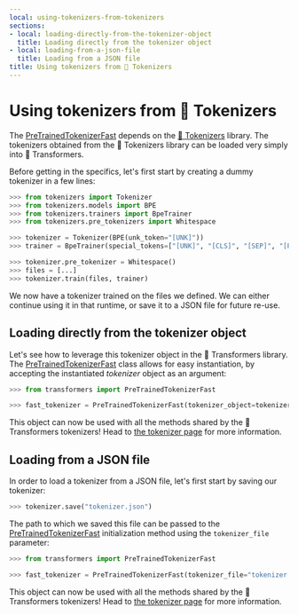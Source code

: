 ```yaml
---
local: using-tokenizers-from-tokenizers
sections:
- local: loading-directly-from-the-tokenizer-object
  title: Loading directly from the tokenizer object
- local: loading-from-a-json-file
  title: Loading from a JSON file
title: Using tokenizers from 🤗 Tokenizers
---
```

<script>
</script>
<!--Copyright 2020 The HuggingFace Team. All rights reserved.

Licensed under the Apache License, Version 2.0 (the "License"); you may not use this file except in compliance with
the License. You may obtain a copy of the License at

http://www.apache.org/licenses/LICENSE-2.0

Unless required by applicable law or agreed to in writing, software distributed under the License is distributed on
an "AS IS" BASIS, WITHOUT WARRANTIES OR CONDITIONS OF ANY KIND, either express or implied. See the License for the
specific language governing permissions and limitations under the License.
-->

<h1 id="using-tokenizers-from-tokenizers">Using tokenizers from 🤗 Tokenizers</h1>

The [PreTrainedTokenizerFast](/docs/transformers/pr_15246/en/main_classes/tokenizer#transformers.PreTrainedTokenizerFast) depends on the [🤗 Tokenizers](https://huggingface.co/docs/tokenizers) library. The tokenizers obtained from the 🤗 Tokenizers library can be
loaded very simply into 🤗 Transformers.

Before getting in the specifics, let's first start by creating a dummy tokenizer in a few lines:

```python
>>> from tokenizers import Tokenizer
>>> from tokenizers.models import BPE
>>> from tokenizers.trainers import BpeTrainer
>>> from tokenizers.pre_tokenizers import Whitespace

>>> tokenizer = Tokenizer(BPE(unk_token="[UNK]"))
>>> trainer = BpeTrainer(special_tokens=["[UNK]", "[CLS]", "[SEP]", "[PAD]", "[MASK]"])

>>> tokenizer.pre_tokenizer = Whitespace()
>>> files = [...]
>>> tokenizer.train(files, trainer)
```

We now have a tokenizer trained on the files we defined. We can either continue using it in that runtime, or save it to
a JSON file for future re-use.

<h2 id="loading-directly-from-the-tokenizer-object">Loading directly from the tokenizer object</h2>

Let's see how to leverage this tokenizer object in the 🤗 Transformers library. The
[PreTrainedTokenizerFast](/docs/transformers/pr_15246/en/main_classes/tokenizer#transformers.PreTrainedTokenizerFast) class allows for easy instantiation, by accepting the instantiated
*tokenizer* object as an argument:

```python
>>> from transformers import PreTrainedTokenizerFast

>>> fast_tokenizer = PreTrainedTokenizerFast(tokenizer_object=tokenizer)
```

This object can now be used with all the methods shared by the 🤗 Transformers tokenizers! Head to [the tokenizer
page](main_classes/tokenizer) for more information.

<h2 id="loading-from-a-json-file">Loading from a JSON file</h2>

In order to load a tokenizer from a JSON file, let's first start by saving our tokenizer:

```python
>>> tokenizer.save("tokenizer.json")
```

The path to which we saved this file can be passed to the [PreTrainedTokenizerFast](/docs/transformers/pr_15246/en/main_classes/tokenizer#transformers.PreTrainedTokenizerFast) initialization
method using the `tokenizer_file` parameter:

```python
>>> from transformers import PreTrainedTokenizerFast

>>> fast_tokenizer = PreTrainedTokenizerFast(tokenizer_file="tokenizer.json")
```

This object can now be used with all the methods shared by the 🤗 Transformers tokenizers! Head to [the tokenizer
page](main_classes/tokenizer) for more information.
